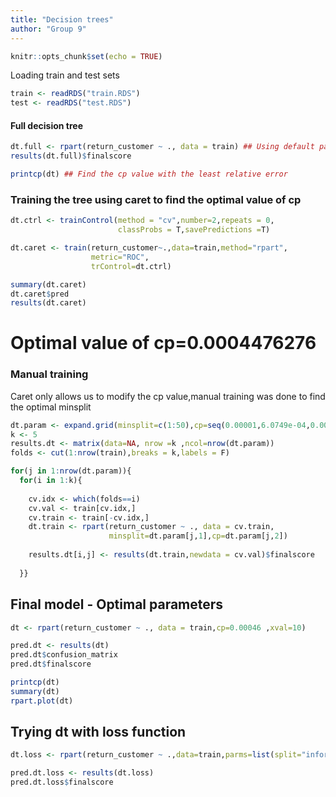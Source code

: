 ```yaml
---
title: "Decision trees"
author: "Group 9"
---
```


```r
knitr::opts_chunk$set(echo = TRUE)
```

Loading train and test sets
```r
train <- readRDS("train.RDS")
test <- readRDS("test.RDS")
```


#### Full decision tree ####

```r
dt.full <- rpart(return_customer ~ ., data = train) ## Using default parameter values
results(dt.full)$finalscore

printcp(dt) ## Find the cp value with the least relative error
```


### Training the tree using caret to find the optimal value of cp

```r
dt.ctrl <- trainControl(method = "cv",number=2,repeats = 0,
                        classProbs = T,savePredictions =T) 

dt.caret <- train(return_customer~.,data=train,method="rpart",
                  metric="ROC",
                  trControl=dt.ctrl)

summary(dt.caret)
dt.caret$pred
results(dt.caret)
```


# Optimal value of cp=0.0004476276

### Manual training

Caret only allows us to modify the cp value,manual training was done to find the optimal minsplit

```r
dt.param <- expand.grid(minsplit=c(1:50),cp=seq(0.00001,6.0749e-04,0.00001))
k <- 5
results.dt <- matrix(data=NA, nrow =k ,ncol=nrow(dt.param))
folds <- cut(1:nrow(train),breaks = k,labels = F)

for(j in 1:nrow(dt.param)){
  for(i in 1:k){
    
    cv.idx <- which(folds==i)
    cv.val <- train[cv.idx,]
    cv.train <- train[-cv.idx,] 
    dt.train <- rpart(return_customer ~ ., data = cv.train,
                      minsplit=dt.param[j,1],cp=dt.param[j,2])  
    
    results.dt[i,j] <- results(dt.train,newdata = cv.val)$finalscore
    
  }}


```

## Final model - Optimal parameters 

```r
dt <- rpart(return_customer ~ ., data = train,cp=0.00046 ,xval=10)

pred.dt <- results(dt)
pred.dt$confusion_matrix
pred.dt$finalscore

printcp(dt)
summary(dt)
rpart.plot(dt)
```


## Trying dt with loss function

```r
dt.loss <- rpart(return_customer ~ .,data=train,parms=list(split="information", loss=matrix(c(0,10,3,0), byrow=TRUE, nrow=2)),minsplit=47,cp=0.00046)

pred.dt.loss <- results(dt.loss)
pred.dt.loss$finalscore

```

